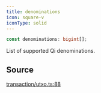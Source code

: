 ```yaml
---
title: denominations
icon: square-v
iconType: solid
---
```


```ts
const denominations: bigint[];
```

List of supported Qi denominations.

## Source

[transaction/utxo.ts:88](https://github.com/dominant-strategies/quais.js/blob/14d22c5ff060a85491cc4ef5cdd1465880791511/src/transaction/utxo.ts#L88)
